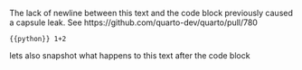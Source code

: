 The lack of newline between this text and the code block previously caused a capsule leak. See https://github.com/quarto-dev/quarto/pull/780

```{{python}}
1+2
```

lets also snapshot what happens to this text after the code block
